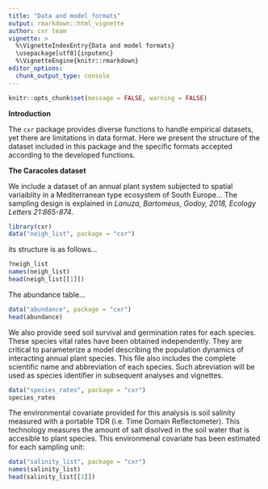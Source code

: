 ```yaml
---
title: "Data and model formats"
output: rmarkdown::html_vignette
author: cxr team
vignette: >
  %\VignetteIndexEntry{Data and model formats}
  \usepackage[utf8]{inputenc}
  %\VignetteEngine{knitr::rmarkdown}
editor_options: 
  chunk_output_type: console
---
```


```r
knitr::opts_chunk$set(message = FALSE, warning = FALSE)
```

**Introduction**

The `cxr` package provides diverse functions to handle empirical datasets, yet there are limitations in data format. Here we present the structure of the dataset included in this package and the specific formats accepted according to the developed functions. 

**The Caracoles dataset**

We include a dataset of an annual plant system subjected to spatial variaiblity in a Mediterranean type ecosystem of South Europe... The sampling design is explained in *Lanuza, Bartomeus, Godoy, 2018, Ecology Letters 21:865-874*.

```r
library(cxr)
data("neigh_list", package = "cxr")
```

its structure is as follows...

```r
?neigh_list
names(neigh_list)
head(neigh_list[[1]])
```

The abundance table...

```r
data("abundance", package = "cxr")
head(abundance)
```

We also provide seed soil survival and germination rates for each species. These species vital rates have been obtained independently. They are critical to parameterize a model describing the population dynamics of interacting annual plant species. This file also includes the complete scientific name and abbreviation of each species. Such abreviation will be used as species identifier in subsequent analyses and vignettes.

```r
data("species_rates", package = "cxr")
species_rates
```

The environmental covariate provided for this analysis is soil salinity measured with a portable TDR (i.e. Time Domain Reflectometer). This technology measures the amount of salt disolved in the soil water that is accesible to plant species. This environmenal covariate has been estimated for each sampling unit: 

```r
data("salinity_list", package = "cxr")
names(salinity_list)
head(salinity_list[[1]])
```
